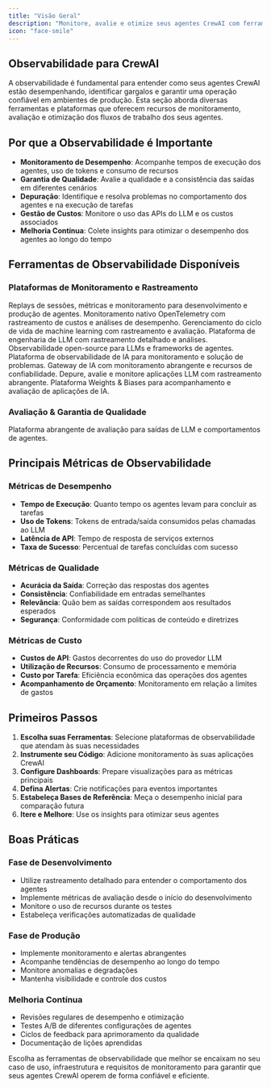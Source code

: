 ```yaml
---
title: "Visão Geral"
description: "Monitore, avalie e otimize seus agentes CrewAI com ferramentas de observabilidade abrangentes"
icon: "face-smile"
---
```


## Observabilidade para CrewAI

A observabilidade é fundamental para entender como seus agentes CrewAI estão desempenhando, identificar gargalos e garantir uma operação confiável em ambientes de produção. Esta seção aborda diversas ferramentas e plataformas que oferecem recursos de monitoramento, avaliação e otimização dos fluxos de trabalho dos seus agentes.

## Por que a Observabilidade é Importante

- **Monitoramento de Desempenho**: Acompanhe tempos de execução dos agentes, uso de tokens e consumo de recursos
- **Garantia de Qualidade**: Avalie a qualidade e a consistência das saídas em diferentes cenários
- **Depuração**: Identifique e resolva problemas no comportamento dos agentes e na execução de tarefas
- **Gestão de Custos**: Monitore o uso das APIs do LLM e os custos associados
- **Melhoria Contínua**: Colete insights para otimizar o desempenho dos agentes ao longo do tempo

## Ferramentas de Observabilidade Disponíveis

### Plataformas de Monitoramento e Rastreamento

<CardGroup cols={2}>
  <Card title="AgentOps" icon="paperclip" href="/pt-BR/observability/agentops">
    Replays de sessões, métricas e monitoramento para desenvolvimento e produção de agentes.
  </Card>

  <Card title="OpenLIT" icon="magnifying-glass-chart" href="/pt-BR/observability/openlit">
    Monitoramento nativo OpenTelemetry com rastreamento de custos e análises de desempenho.
  </Card>

  <Card title="MLflow" icon="bars-staggered" href="/pt-BR/observability/mlflow">
    Gerenciamento do ciclo de vida de machine learning com rastreamento e avaliação.
  </Card>

  <Card title="Langfuse" icon="link" href="/pt-BR/observability/langfuse">
    Plataforma de engenharia de LLM com rastreamento detalhado e análises.
  </Card>

  <Card title="Langtrace" icon="chart-line" href="/pt-BR/observability/langtrace">
    Observabilidade open-source para LLMs e frameworks de agentes.
  </Card>

  <Card title="Arize Phoenix" icon="meteor" href="/pt-BR/observability/arize-phoenix">
    Plataforma de observabilidade de IA para monitoramento e solução de problemas.
  </Card>

  <Card title="Portkey" icon="key" href="/pt-BR/observability/portkey">
    Gateway de IA com monitoramento abrangente e recursos de confiabilidade.
  </Card>

  <Card title="Opik" icon="meteor" href="/pt-BR/observability/opik">
    Depure, avalie e monitore aplicações LLM com rastreamento abrangente.
  </Card>

  <Card title="Weave" icon="network-wired" href="/pt-BR/observability/weave">
    Plataforma Weights & Biases para acompanhamento e avaliação de aplicações de IA.
  </Card>
</CardGroup>

### Avaliação & Garantia de Qualidade

<CardGroup cols={2}>
  <Card title="Patronus AI" icon="shield-check" href="/pt-BR/observability/patronus-evaluation">
    Plataforma abrangente de avaliação para saídas de LLM e comportamentos de agentes.
  </Card>
</CardGroup>

## Principais Métricas de Observabilidade

### Métricas de Desempenho
- **Tempo de Execução**: Quanto tempo os agentes levam para concluir as tarefas
- **Uso de Tokens**: Tokens de entrada/saída consumidos pelas chamadas ao LLM
- **Latência de API**: Tempo de resposta de serviços externos
- **Taxa de Sucesso**: Percentual de tarefas concluídas com sucesso

### Métricas de Qualidade
- **Acurácia da Saída**: Correção das respostas dos agentes
- **Consistência**: Confiabilidade em entradas semelhantes
- **Relevância**: Quão bem as saídas correspondem aos resultados esperados
- **Segurança**: Conformidade com políticas de conteúdo e diretrizes

### Métricas de Custo
- **Custos de API**: Gastos decorrentes do uso do provedor LLM
- **Utilização de Recursos**: Consumo de processamento e memória
- **Custo por Tarefa**: Eficiência econômica das operações dos agentes
- **Acompanhamento de Orçamento**: Monitoramento em relação a limites de gastos

## Primeiros Passos

1. **Escolha suas Ferramentas**: Selecione plataformas de observabilidade que atendam às suas necessidades
2. **Instrumente seu Código**: Adicione monitoramento às suas aplicações CrewAI
3. **Configure Dashboards**: Prepare visualizações para as métricas principais
4. **Defina Alertas**: Crie notificações para eventos importantes
5. **Estabeleça Bases de Referência**: Meça o desempenho inicial para comparação futura
6. **Itere e Melhore**: Use os insights para otimizar seus agentes

## Boas Práticas

### Fase de Desenvolvimento
- Utilize rastreamento detalhado para entender o comportamento dos agentes
- Implemente métricas de avaliação desde o início do desenvolvimento
- Monitore o uso de recursos durante os testes
- Estabeleça verificações automatizadas de qualidade

### Fase de Produção
- Implemente monitoramento e alertas abrangentes
- Acompanhe tendências de desempenho ao longo do tempo
- Monitore anomalias e degradações
- Mantenha visibilidade e controle dos custos

### Melhoria Contínua
- Revisões regulares de desempenho e otimização
- Testes A/B de diferentes configurações de agentes
- Ciclos de feedback para aprimoramento da qualidade
- Documentação de lições aprendidas

Escolha as ferramentas de observabilidade que melhor se encaixam no seu caso de uso, infraestrutura e requisitos de monitoramento para garantir que seus agentes CrewAI operem de forma confiável e eficiente.
